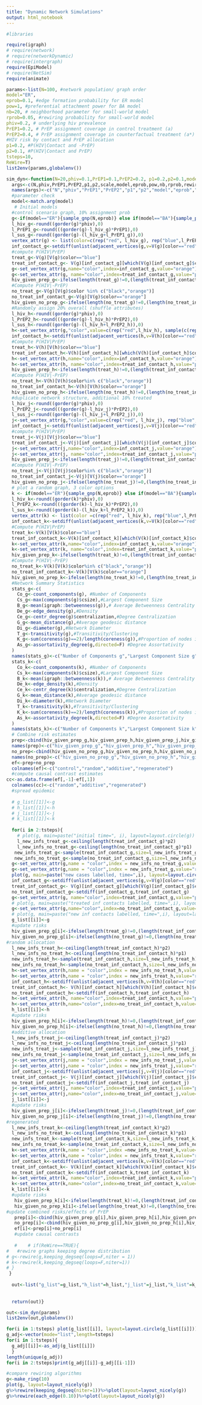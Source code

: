```yaml
---
title: "Dynamic Network Simulations"
output: html_notebook
---
```



```r
#libraries

require(igraph)
# require(network)
# require(networkDynamic)
# require(intergraph)
require(EpiModel)
# require(NetSim)
require(animate)
```


```r
params<-list(N=100, #network population/ graph order
model="ER",
eprob=0.1, #edge formation probability for ER model 
pow=1, #preferential attachment power for BA model
nb=20, # neighborhood parameter for small-world model
rprob=0.05, #rewiring probability for small-world model
phiv=0.2, # underlying hiv prevalence
PrEP1=0.2, # PrEP assignment coverage in control treatment (a) 
PrEP2=0.4, # PrEP assignment coverage in counterfactual treatment (a*)
#HIV risk by contact and PrEP allocation 
p1=0.2, #P(HIV|Contact and -PrEP)
p2=0.1, #P(HIV|Contact and PrEP)
tsteps=10,
ReWire=T)
list2env(params,globalenv())
```


```r
sim_dyn<-function(N=20,phiv=0.1,PrEP1=0.1,PrEP2=0.2, p1=0.2,p2=0.1,model=c("ER","BA","WS"),eprob=0.1,pow=1,nb=5,rprob=0.05, ReWire=F){
  args<-c(N,phiv,PrEP1,PrEP2,p1,p2,scale,model,eprob,pow,nb,rprob,rewire)
  names(args)<-c("N","phiv","PrEP1","PrEP2","p1","p2","model","eprob","pow","nb","rprob","rewire")
  #parameter check
  model<-match.arg(model)
   # Initial models
  #control scenario graph, 10% assignment prob
  g<-if(model=="ER"){sample_gnp(N,eprob)} else if(model=="BA"){sample_pa(N,power=pow,directed=FALSE)} else if(model=="WS"){sample_smallworld(dim=1,size=N,nei=nb,p=rprob)}
  l_hiv_g<-round((gorder(g)*phiv),0)
  l_PrEP1_g<-round(((gorder(g)-l_hiv_g)*PrEP1),0)
  l_sus_g<-round((gorder(g)-(l_hiv_g+l_PrEP1_g)),0)
  vertex_attr(g) <- list(color=c(rep("red", l_hiv_g), rep("blue",l_PrEP1_g), rep("black",l_sus_g)))
  inf_contact_g<-setdiff(unlist(adjacent_vertices(g,v=V(g)[color=="red"])), V(g)[color=="red"])
  #compute P(HIV|PrEP)
  treat_g<-V(g)[V(g)$color=="blue"]
  treat_inf_contact_g<- V(g)[inf_contact_g][which(V(g)[inf_contact_g]$color=="blue")]
  g<-set_vertex_attr(g,name="color",index=inf_contact_g,value="orange")
  g<-set_vertex_attr(g, name="color",index=treat_inf_contact_g,value="purple")
  hiv_given_prep_g<-ifelse(length(treat_g)!=0,(length(treat_inf_contact_g)*p2)/length(treat_g),0)
  #Compute P(HIV|-PrEP)
  no_treat_g<-V(g)[V(g)$color %in% c("black","orange")]
  no_treat_inf_contact_g<-V(g)[V(g)$color=="orange"]
  hiv_given_no_prep_g<-ifelse(length(no_treat_g)!=0,(length(no_treat_inf_contact_g)*p1)/length(no_treat_g),0)
  #Randomly assign 20% overall (shuffle attributes)
  l_hiv_h<-round((gorder(g)*phiv),0)
  l_PrEP2_h<-round(((gorder(g)-l_hiv_h)*PrEP2),0)
  l_sus_h<-round((gorder(g)-(l_hiv_h+l_PrEP2_h)),0)
  h<-set_vertex_attr(g,"color",value=c(rep("red",l_hiv_h), sample(c(rep("blue",l_PrEP2_h), rep("black", l_sus_h)))))
  inf_contact_h<-setdiff(unlist(adjacent_vertices(h,v=V(h)[color=="red"])), V(h)[color=="red"])
  #Compute P(HIV|PrEP)
  treat_h<-V(h)[V(h)$color=="blue"]
  treat_inf_contact_h<-V(h)[inf_contact_h][which(V(h)[inf_contact_h]$color=="blue")]
  h<-set_vertex_attr(h,name="color",index=inf_contact_h,value="orange")
  h<-set_vertex_attr(h, name="color",index=treat_inf_contact_h,value="purple")
  hiv_given_prep_h<-ifelse(length(treat_h)!=0,(length(treat_inf_contact_h)*p2)/length(treat_h),0)
  #Compute P(HIV|-PrEP)
  no_treat_h<-V(h)[V(h)$color%in% c("black","orange")]
  no_treat_inf_contact_h<-V(h)[V(h)$color=="orange"]
  hiv_given_no_prep_h<-ifelse(length(no_treat_h)!=0,(length(no_treat_inf_contact_h)*p1)/length(no_treat_h),0)
  #duplicate network structure, additional 10% treated
  l_hiv_j<-round((gorder(g)*phiv),0)
  l_PrEP2_j<-round(((gorder(g)-l_hiv_j)*PrEP2),0)
  l_sus_j<-round((gorder(g)-(l_hiv_j+l_PrEP2_j)),0)
  j<-set_vertex_attr(g,"color",value=c(rep("red", l_hiv_j), rep("blue",l_PrEP2_j), rep("black", l_sus_j)))
  inf_contact_j<-setdiff(unlist(adjacent_vertices(j,v=V(j)[color=="red"])), V(j)[color=="red"])
  #compute P(HIV|PrEP)
  treat_j<-V(j)[V(j)$color=="blue"]
  treat_inf_contact_j<-V(j)[inf_contact_j][which(V(j)[inf_contact_j]$color=="blue")]
  j<-set_vertex_attr(j,name="color",index=inf_contact_j,value="orange")
  j<-set_vertex_attr(j, name="color",index=treat_inf_contact_j,value="purple")
  hiv_given_prep_j<-ifelse(length(treat_j)!=0,(length(treat_inf_contact_j)*p2)/length(treat_j),0)
  #Compute P(HIV|-PrEP)
  no_treat_j<-V(j)[V(j)$color%in% c("black","orange")]
  no_treat_inf_contact_j<-V(j)[V(j)$color=="orange"]
  hiv_given_no_prep_j<-ifelse(length(no_treat_j)!=0,(length(no_treat_inf_contact_j)*p1)/length(no_treat_j),0)
  # plot a random graph, 3 color options
  k <- if(model=="ER"){sample_gnp(N,eprob)} else if(model=="BA"){sample_pa(N,power=pow,directed=FALSE)} else if(model=="WS"){sample_smallworld(dim=1,size=N,nei=nb,p=rprob)}
  l_hiv_k<-round((gorder(k)*phiv),0)
  l_PrEP2_k<-round(((gorder(k)-l_hiv_k)*PrEP2),0)
  l_sus_k<-round((gorder(k)-(l_hiv_k+l_PrEP2_k)),0)
  vertex_attr(k) <- list(color =c(rep("red", l_hiv_k), rep("blue",l_PrEP2_k), rep("black", l_sus_k)))
  inf_contact_k<-setdiff(unlist(adjacent_vertices(k,v=V(k)[color=="red"])), V(k)[color=="red"])
  #Compute P(HIV|PrEP)
  treat_k<-V(k)[V(k)$color=="blue"]
  treat_inf_contact_k<-V(k)[inf_contact_k][which(V(k)[inf_contact_k]$color=="blue")]
  k<-set_vertex_attr(k,name="color",index=inf_contact_k,value="orange")
  k<-set_vertex_attr(k, name="color",index=treat_inf_contact_k,value="purple")
  hiv_given_prep_k<-ifelse(length(treat_k)!=0,(length(treat_inf_contact_k)*p2)/length(treat_k),0)
  #Compute P(HIV|-PrEP)
  no_treat_k<-V(k)[V(k)$color%in% c("black","orange")]
  no_treat_inf_contact_k<-V(k)[V(k)$color=="orange"]
  hiv_given_no_prep_k<-ifelse(length(no_treat_k)!=0,(length(no_treat_inf_contact_k)*p1)/length(no_treat_k),0)
  #Network Summary Statistics
  stats_g<-c(
    Co_g<-count_components(g), #Number of Components
    Cs_g<-max(components(g)$csize),#Largest Component Size
    B_g<-mean(igraph::betweenness(g)),# Average Betweenness Centrality
    De_g<-edge_density(g),#Density
    Ce_g<-centr_degree(g)$centralization,#Degree Centralization
    G_g<-mean_distance(g),#Average geodesic distance
    Di_g<-diameter(g),#Network Diameter
    T_g<-transitivity(g),#Transitivity/Clustering
    K_g<-sum(coreness(g)==2)/length(coreness(g)),#Proportion of nodes in 2-cores
    As_g<-assortativity_degree(g,directed=F) #Degree Assortativity
  )
  names(stats_g)<-c("Number of Components g","Largest Component Size g", "Avg. Betweenness g","Density g","Degree Centralization g","Avg. Geodesic Distance g", "Diameter g", "Transitivity g","Proportion of nodes in 2-cores g", "Degree Assortativity g")
  stats_k<-c(
    Co_k<-count_components(k), #Number of Components
    Cs_k<-max(components(k)$csize),#Largest Component Size
    B_k<-mean(igraph::betweenness(k)),# Average Betweenness Centrality
    De_k<-edge_density(k),#Density
    Ce_k<-centr_degree(k)$centralization,#Degree Centralization
    G_k<-mean_distance(k),#Average geodesic distance
    Di_k<-diameter(k),#Network Diameter
    T_k<-transitivity(k),#Transitivity/Clustering
    K_k<-sum(coreness(k)==2)/length(coreness(k)),#Proportion of nodes in 2-cores,
    As_k<-assortativity_degree(k,directed=F) #Degree Assortativity
  )
  names(stats_k)<-c("Number of Components k","Largest Component Size k", "Avg. Betweenness k","Density k","Degree Centralization k","Avg. Geodesic Distance k", "Diameter k", "Transitivity k","Proportion of nodes in 2-cores k", "Degree Assortativity k")
  # Combine risk estimates
  prep<-cbind(hiv_given_prep_g,hiv_given_prep_h,hiv_given_prep_j,hiv_given_prep_k)
  names(prep)<-c("hiv_given_prep_g","hiv_given_prep_h","hiv_given_prep_j","hiv_given_prep_k")
  no_prep<-cbind(hiv_given_no_prep_g,hiv_given_no_prep_h,hiv_given_no_prep_j,hiv_given_no_prep_k)
  names(no_prep)<-c("hiv_given_no_prep_g","hiv_given_no_prep_h","hiv_given_no_prep_j","hiv_given_no_prep_k")
  ef<-prep+no_prep
  colnames(ef)<-c("control","random","additive","regenerated")
  #compute causal contrast estimates
cc<-as.data.frame(ef[,-1]-ef[,1])
  colnames(cc)<-c("random","additive","regenerated")
  #spread epidemic 
  
  # g_list[[1]]<-g
  # h_list[[1]]<-h
  # j_list[[1]]<-j
  # k_list[[1]]<-k
  
  for(i in 2:tsteps){
    # plot(g, main=paste("initial time=", i), layout=layout.circle(g))
    l_new_infs_treat_g<-ceiling(length(treat_inf_contact_g)*p2)
    l_new_infs_no_treat_g<-ceiling(length(no_treat_inf_contact_g)*p1)
   new_infs_treat_g<-sample(treat_inf_contact_g,size=l_new_infs_treat_g)
   new_infs_no_treat_g<-sample(no_treat_inf_contact_g,size=l_new_infs_no_treat_g )
  g<-set_vertex_attr(g,name = "color",index = new_infs_no_treat_g,value="red")
  g<-set_vertex_attr(g,name = "color",index = new_infs_treat_g,value="red")
  plot(g, main=paste("new cases labelled, time=",i), layout=layout.circle(g))
  inf_contact_g<-setdiff(unlist(adjacent_vertices(g,v=V(g)[color=="red"])), V(g)[color=="red"])
  treat_inf_contact_g<- V(g)[inf_contact_g][which(V(g)[inf_contact_g]$color %in%c("blue","purple"))]
  no_treat_inf_contact_g<-setdiff(inf_contact_g,treat_inf_contact_g)
  g<-set_vertex_attr(g, name="color",index=treat_inf_contact_g,value="purple")
  # plot(g, main=paste("treated inf contacts labelled, time=",i), layout=layout.circle(g))
  g<-set_vertex_attr(g,name="color",index=no_treat_inf_contact_g,value="orange")
  # plot(g, main=paste("new inf contacts labelled, time=",i), layout=layout.circle(g))
  g_list[[i]]<-g
  #update risks
  hiv_given_prep_g[i]<-ifelse(length(treat_g)!=0,(length(treat_inf_contact_g)*p2)/length(treat_g),0)
  hiv_given_no_prep_g[i]<-ifelse(length(no_treat_g)!=0,(length(no_treat_inf_contact_g)*p1)/length(no_treat_g),0)
#random allocation
  l_new_infs_treat_h<-ceiling(length(treat_inf_contact_h)*p2)
  l_new_infs_no_treat_h<-ceiling(length(no_treat_inf_contact_h)*p1)
  new_infs_treat_h<-sample(treat_inf_contact_h,size=l_new_infs_treat_h)
  new_infs_no_treat_h<-sample(no_treat_inf_contact_h,size=l_new_infs_no_treat_h)
  h<-set_vertex_attr(h,name = "color",index = new_infs_no_treat_h,value="red")
  h<-set_vertex_attr(h,name = "color",index = new_infs_treat_h,value="red")
  inf_contact_h<-setdiff(unlist(adjacent_vertices(h,v=V(h)[color=="red"])), V(h)[color=="red"])
  treat_inf_contact_h<- V(h)[inf_contact_h][which(V(h)[inf_contact_h]$color %in%c("blue","purple"))]
  no_treat_inf_contact_h<-setdiff(inf_contact_h,treat_inf_contact_h)
  h<-set_vertex_attr(h, name="color",index=treat_inf_contact_h,value="purple")
  h<-set_vertex_attr(h,name="color",index=no_treat_inf_contact_h,value="orange") 
  h_list[[i]]<-h
  #update risks
  hiv_given_prep_h[i]<-ifelse(length(treat_h)!=0,(length(treat_inf_contact_h)*p2)/length(treat_h),0)
  hiv_given_no_prep_h[i]<-ifelse(length(no_treat_h)!=0,(length(no_treat_inf_contact_h)*p1)/length(no_treat_h),0)
  #additive allocation
  l_new_infs_treat_j<-ceiling(length(treat_inf_contact_j)*p2)
  l_new_infs_no_treat_j<-ceiling(length(no_treat_inf_contact_j)*p1)
  new_infs_treat_j<-sample(treat_inf_contact_j,size=l_new_infs_treat_j)
  new_infs_no_treat_j<-sample(no_treat_inf_contact_j,size=l_new_infs_no_treat_j)
  j<-set_vertex_attr(j,name = "color",index = new_infs_no_treat_j,value="red")
  j<-set_vertex_attr(j,name = "color",index = new_infs_treat_j,value="red")
  inf_contact_j<-setdiff(unlist(adjacent_vertices(j,v=V(j)[color=="red"])), V(j)[color=="red"])
  treat_inf_contact_j<- V(j)[inf_contact_j][which(V(j)[inf_contact_j]$color %in%c("blue","purple"))]
  no_treat_inf_contact_j<-setdiff(inf_contact_j,treat_inf_contact_j)
  j<-set_vertex_attr(j, name="color",index=treat_inf_contact_j,value="purple")
  j<-set_vertex_attr(j,name="color",index=no_treat_inf_contact_j,value="orange") 
  j_list[[i]]<-j
  #update risks
  hiv_given_prep_j[i]<-ifelse(length(treat_j)!=0,(length(treat_inf_contact_j)*p2)/length(treat_j),0)
  hiv_given_no_prep_j[i]<-ifelse(length(no_treat_j)!=0,(length(no_treat_inf_contact_j)*p1)/length(no_treat_j),0)
#regenerated
  l_new_infs_treat_k<-ceiling(length(treat_inf_contact_k)*p2)
  l_new_infs_no_treat_k<-ceiling(length(no_treat_inf_contact_k)*p1)
  new_infs_treat_k<-sample(treat_inf_contact_k,size=l_new_infs_treat_k)
  new_infs_no_treat_k<-sample(no_treat_inf_contact_k,size=l_new_infs_no_treat_k)
  k<-set_vertex_attr(k,name = "color",index =new_infs_no_treat_k,value="red")
  k<-set_vertex_attr(k,name = "color",index = new_infs_treat_k,value="red")
  inf_contact_k<-setdiff(unlist(adjacent_vertices(k,v=V(k)[color=="red"])), V(k)[color=="red"])
  treat_inf_contact_k<- V(k)[inf_contact_k][which(V(k)[inf_contact_k]$color %in%c("blue","purple"))]
  no_treat_inf_contact_k<-setdiff(inf_contact_k,treat_inf_contact_k)
  k<-set_vertex_attr(k, name="color",index=treat_inf_contact_k,value="purple")
  k<-set_vertex_attr(k,name="color",index=no_treat_inf_contact_k,value="orange") 
  k_list[[i]]<-k
  #update risks
   hiv_given_prep_k[i]<-ifelse(length(treat_k)!=0,(length(treat_inf_contact_k)*p2)/length(treat_k),0)
   hiv_given_no_prep_k[i]<-ifelse(length(no_treat_k)!=0,(length(no_treat_inf_contact_k)*p1)/length(no_treat_k),0)
#update combined risks/effects of PrEP
   prep[i]<-cbind(hiv_given_prep_g[i],hiv_given_prep_h[i],hiv_given_prep_j[i],hiv_given_no_prep_k[i])
   no_prep[i]<-cbind(hiv_given_no_prep_g[i],hiv_given_no_prep_h[i],hiv_given_no_prep_j[i],hiv_given_no_prep_k[i])
   ef[i]<-prep[i]+no_prep[i]
   #update causal contrasts
   
   #    # if(ReWire==TRUE){
#   #rewire graphs keeping degree distribution
# g<-rewire(g,keeping_degseq(loops=F,niter = 1))
# k<-rewire(k,keeping_degseq(loops=F,niter=1))
# }
 }
  
  out<-list("g_list"=g_list,"h_list"=h_list,"j_list"=j_list,"k_list"=k_list)
  
 
  return(out)}
```




```r
out<-sim_dyn(params)
list2env(out,globalenv())
```

```r
for(i in 1:tsteps) plot(g_list[[i]], layout=layout.circle(g_list[[i]]))
g_adj<-vector(mode="list",length=tsteps)
for(i in 1:tsteps){
  g_adj[[i]]<-as_adj(g_list[[i]])
  }
length(unique(g_adj))
for(i in 2:tsteps)print(g_adj[[i]]-g_adj[[i-1]])
```
```r
#compare rewiring algorithms
g<-make_ring(10)
plot(g, layout=layout_nicely(g))
g%>%rewire(keeping_degseq(niter=1))%>%plot(layout=layout_nicely(g))
g%>%rewire(each_edge(0.10))%>%plot(layout=layout_nicely(g))
```

